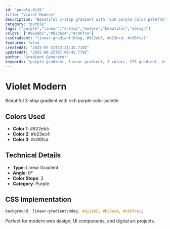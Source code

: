 ```yaml
---
id: "purple-0135"
title: "Violet Modern"
description: "Beautiful 3-stop gradient with rich purple color palette"
category: "purple"
tags: ["purple","linear","3-stop","modern","beautiful","design"]
colors: ["#922eb5","#b23ec4","#c06fca"]
cssGradient: "linear-gradient(0deg, #922eb5, #b23ec4, #c06fca)"
featured: false
createdAt: "2025-07-31T23:31:32.710Z"
updatedAt: "2025-08-25T07:08:42.779Z"
author: "Gradient Generator"
keywords: "purple gradient, linear gradient, 3 colors, CSS gradient, design, #922eb5, #b23ec4, #c06fca"
---
```


# Violet Modern

Beautiful 3-stop gradient with rich purple color palette

## Colors Used
- **Color 1**: #922eb5
- **Color 2**: #b23ec4
- **Color 3**: #c06fca

## Technical Details
- **Type**: Linear Gradient
- **Angle**: 0°
- **Color Stops**: 3
- **Category**: Purple

## CSS Implementation
```css
background: linear-gradient(0deg, #922eb5, #b23ec4, #c06fca);
```

Perfect for modern web design, UI components, and digital art projects.
